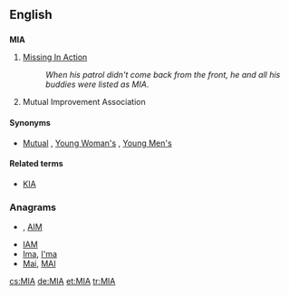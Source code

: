 {{also|mia|Mia}}
==English==

==={{initialism}}===
'''MIA'''

# [[missing in action|Missing In Action]]
#: ''When his patrol didn't come back from the front, he and all his buddies were listed as MIA''.
# {{Mormon}} Mutual Improvement Association

====Synonyms====
* {{sense|Mutual Improvement Association}} [[Mutual]] , [[w:Young Women (organization)|Young Woman's]] , [[w:Young Men (organization)|Young Men's]]

====Related terms====
* {{sense|military}} [[KIA]]

===Anagrams===
* {{alphagram|[[aim#English|aim]]}} , [[AIM#English|AIM]]
* [[IAM#English|IAM]]
* [[Ima#English|Ima]], [[I'ma#English|I'ma]]
* [[Mai#English|Mai]], [[MAI#English|MAI]]


[[cs:MIA]]
[[de:MIA]]
[[et:MIA]]
[[tr:MIA]]
